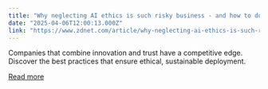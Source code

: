 ```yaml
---
title: "Why neglecting AI ethics is such risky business - and how to do AI right"
date: "2025-04-06T12:00:13.000Z"
link: "https://www.zdnet.com/article/why-neglecting-ai-ethics-is-such-risky-business-and-how-to-do-ai-right/"
---
```


Companies that combine innovation and trust have a competitive edge. Discover the best practices that ensure ethical, sustainable deployment.

[Read more](https://www.zdnet.com/article/why-neglecting-ai-ethics-is-such-risky-business-and-how-to-do-ai-right/)
